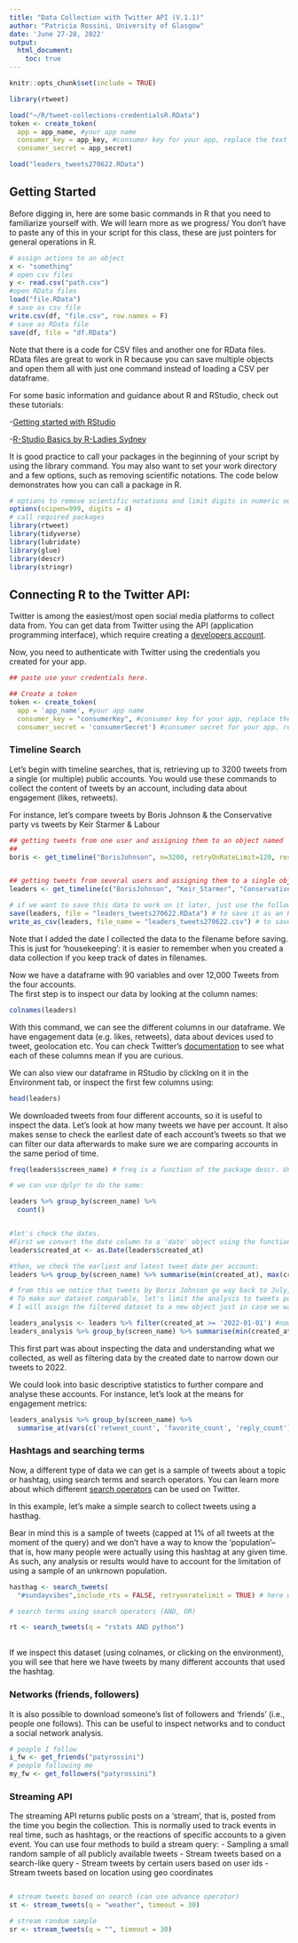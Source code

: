 ```yaml
---
title: "Data Collection with Twitter API (V.1.1)"
author: "Patricia Rossini, University of Glasgow"
date: 'June 27-28, 2022'
output: 
  html_document:
    toc: true
---
```


```r
knitr::opts_chunk$set(include = TRUE)

library(rtweet)

load("~/R/tweet-collections-credentialsR.RData")
token <- create_token(
  app = app_name, #your app name
  consumer_key = app_key, #consumer key for your app, replace the text between quotes with your app's key 
  consumer_secret = app_secret)

```


```r
load("leaders_tweets270622.RData")

```


## Getting Started

Before digging in, here are some basic commands in R that you need to familiarize yourself with. 
We will learn more as we progress/ You don't have to paste any of this in your script for this class, these are just pointers for general operations in R.

```r
# assign actions to an object
x <- "something"
# open csv files
y <- read.csv("path.csv")
#open RData files
load("file.RData")
# save as csv file
write.csv(df, "file.csv", row.names = F)
# save as RData file
save(df, file = "df.RData")
```

Note that there is a code for CSV files and another one for RData files. RData files are great to work in R because you can save multiple objects and open them all with just one command instead of loading a CSV per dataframe.

For some basic information and guidance about R and RStudio, check out these tutorials:

-[Getting started with RStudio](https://moderndive.netlify.app/1-getting-started.html)

-[R-Studio Basics by R-Ladies Sydney](https://rladiessydney.org/courses/ryouwithme/01-basicbasics-0/)


It is good practice to call your packages in the beginning of your script by using the library command. You may also want to set your work directory and a few options, such as removing scientific notations. The code below demonstrates how you can call a package in R. 


```r
# options to remove scientific notations and limit digits in numeric outputs to 4
options(scipen=999, digits = 4)
# call required packages
library(rtweet)
library(tidyverse)
library(lubridate)
library(glue)
library(descr)
library(stringr)

```

## Connecting R to the Twitter API:

Twitter is among the easiest/most open social media platforms to collect data from. You can get data from Twitter using the API (application programming interface), which require creating a [developers account](http://dev.twitter.com). 

Now, you need to authenticate with Twitter using the credentials you created for your app. 

```r

## paste use your credentials here. 

## Create a token
token <- create_token(
  app = 'app_name', #your app name 
  consumer_key = "consumerKey", #consumer key for your app, replace the text between quotes with your app's key 
  consumer_secret = 'consumerSecret') #consumer secret for your app, replace the text between quotes with your app's secret 

```

### Timeline Search

Let's begin with timeline searches, that is, retrieving up to 3200 tweets from a single (or multiple) public accounts. 
You would use these commands to collect the content of tweets by an account, including data about engagement (likes, retweets).

For instance, let's compare tweets by Boris Johnson & the Conservative party vs tweets by Keir Starmer & Labour

```r

## getting tweets from one user and assigning them to an object named 'Boris'
## 
boris <- get_timeline("BorisJohnson", n=3200, retryOnRateLimit=120, resultType = "recent")


## getting tweets from several users and assigning them to a single object named 'leaders'
leaders <- get_timeline(c("BorisJohnson", "Keir_Starmer", "Conservatives", "UKLabour") , n=3200, retryOnRateLimit=120, resultType = "recent", parse = TRUE)

# if we want to save this data to work on it later, just use the following command: 
save(leaders, file = "leaders_tweets270622.RData") # to save it as an R object 
write_as_csv(leaders, file_name = "leaders_tweets270622.csv") # to save as a CSV that can be opened in excel. This function is from the package rtweet, not the same as 'write.csv' from base R. 
``` 

Note that I added the date I collected the data to the filename before saving. This is just for 'housekeeping': it is easier to remember when you created a data collection if you keep track of dates in filenames.


Now we have a dataframe with 90 variables and over 12,000 Tweets from the four accounts.  
The first step is to inspect our data by looking at the column names:

```r
colnames(leaders)
```


With this command, we can see the different columns in our dataframe. We have engagement data (e.g. likes, retweets), data about devices used to tweet, geolocation etc. You can check Twitter's [documentation](https://developer.twitter.com/en/docs/twitter-api/data-dictionary/object-model/tweet) to see what each of these columns mean if you are curious. 


We can also view our dataframe in RStudio by clickIng on it in the Environment tab, or inspect the first few columns using: 


```r
head(leaders)
```

We downloaded tweets from four different accounts, so it is useful to inspect the data. 
Let's look at how many tweets we have per account. It also makes sense to check the earliest date of each account's tweets so that we can filter our data afterwards to make sure we are comparing accounts in the same period of time. 


```r

freq(leaders$screen_name) # freq is a function of the package descr. Unsurprisingly, we have about 3200 for all accounts, as this is the maximum we can retrieve using the free API

# we can use dplyr to do the same:

leaders %>% group_by(screen_name) %>%
  count()


#let's check the dates. 
#First we convert the date column to a 'date' object using the function as.Date:
leaders$created_at <- as.Date(leaders$created_at)

#then, we check the earliest and latest tweet date per account:
leaders %>% group_by(screen_name) %>% summarise(min(created_at), max(created_at))

# from this we notice that tweets by Boris Johnson go way back to July, 2019, but all others were some time in 2020. 
# To make our dataset comparable, let's limit the analysis to tweets posted in 2022, filtering by date. 
# I will assign the filtered dataset to a new object just in case we want to return to the full set some other time. 

leaders_analysis <- leaders %>% filter(created_at >= '2022-01-01') #now our new data has 7040 tweets. Let's check again the dates to make sure it looks correct: 
leaders_analysis %>% group_by(screen_name) %>% summarise(min(created_at), max(created_at)) # great, now all our accounts have tweets for the same period of time! 

```


This first part was about inspecting the data and understanding what we collected, as well as filtering data by the created date to narrow down our tweets to 2022. 

We could look into basic descriptive statistics to further compare and analyse these accounts. 
For instance, let's look at the means for engagement metrics: 


```r


leaders_analysis %>% group_by(screen_name) %>%
  summarise_at(vars(c('retweet_count', 'favorite_count', 'reply_count')), mean, na.rm=T)
```


### Hashtags and searching terms


Now, a different type of data we can get is a sample of tweets about a topic or hashtag, using search terms and search operators. You can learn more about which different [search operators](https://developer.twitter.com/en/docs/twitter-api/v1/rules-and-filtering/search-operators) can be used on Twitter. 

In this example, let's make a simple search to collect tweets using a hasthag.

Bear in mind this is a sample of tweets (capped at 1% of all tweets at the moment of the query) and we don't have a way to know the 'population'--that is, how many people were actually using this hashtag at any given time. As such, any analysis or results would have to account for the limitation of using a sample of an unkrnown population. 


```r
hasthag <- search_tweets(
  "#sundayvibes",include_rts = FALSE, retryonratelimit = TRUE) # here we are asking the API for tweets using this hashtag, excluding RTs

# search terms using search operators (AND, OR)

rt <- search_tweets(q = "rstats AND python")
 
```

If we inspect this dataset (using colnames, or clicking on the environment), you will see that here we have tweets by many different accounts that used the hashtag.  


### Networks (friends, followers)

It is also possible to download someone's list of followers and 'friends' (i.e., people one follows). 
This can be useful to inspect networks and to conduct a social network analysis. 


```r

# people I follow
i_fw <- get_friends("patyrossini")
# people following me
my_fw <- get_followers("patyrossini")

```


### Streaming API

The streaming API returns public posts on a 'stream', that is, posted from the time you begin the collection. This is normally used to track events in real time, such as hashtags, or the reactions of specific accounts to a given event. You can use four methods to build a stream query:
 - Sampling a small random sample of all publicly available tweets
 - Stream tweets based on a search-like query 
 - Stream tweets by certain users based on user ids
 - Stream tweets based on location using geo coordinates 
```r

```

```r

# stream tweets based on search (can use advance operator)
st <- stream_tweets(q = "weather", timeout = 30)

# stream random sample
sr <- stream_tweets(q = "", timeout = 30)
 
```




